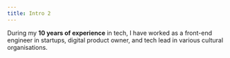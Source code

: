 ```yaml
---
title: Intro 2
---
```


During my **10 years of experience** in tech, I have worked as <NoWrap>a front-end</NoWrap> engineer in startups, digital product owner, and tech lead in various cultural organisations.
